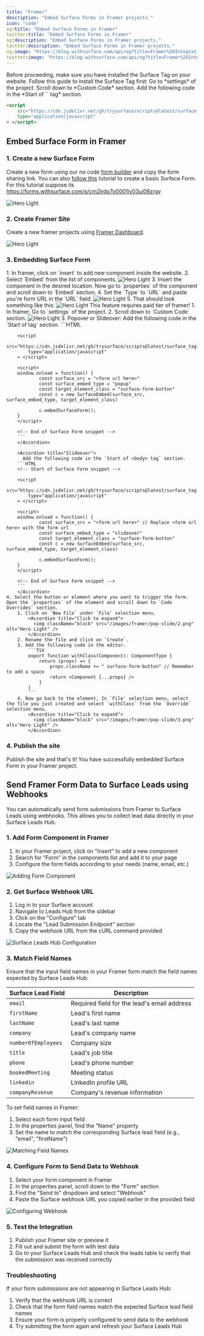 ```yaml
---
title: "Framer"
description: "Embed Surface Forms in Framer projects."
icon: "code"
og:title: "Embed Surface Forms in Framer"
twitter:title: "Embed Surface Forms in Framer"
og:description: "Embed Surface Forms in Framer projects."
twitter:description: "Embed Surface Forms in Framer projects."
og:image: "https://blog.withsurface.com/api/og?title=Framer%20Integration"
twitter:image: "https://blog.withsurface.com/api/og?title=Framer%20Integration"
---
```


<Info>
  Before proceeding, make sure you have installed the Surface Tag on your website. Follow this guide to install the Surface Tag first:
  
  <Steps>
    <Step>
      Go to *settings* of the project.
    </Step>
    <Step>
      Scroll down to *Custom Code* section.
    </Step>
    <Step>
      Add the following code in the *Start of `<head>` tag* section.
    </Step>
  </Steps>
  
  ```html
  <script
      src="https://cdn.jsdelivr.net/gh/trysurface/scripts@latest/surface_tag.min.js"
      type="application/javascript"
  > </script>
  ```
</Info>


## Embed Surface Form in Framer

### 1. Create a new Surface Form

Create a new form using our no code [form builder](https://app.withsurface.com) and copy the form sharing link. You can also [follow this](../quick-start/create-first-form) tutorial to create a basic Surface Form. <br/> For this tutorial suppose its https://forms.withsurface.com/s/cm2jrdp7o0001jv03ui09zrgy

<Accordion title="Click to expand">
  <img className="block" src="/images/webflow/form.png" alt="Hero Light" />
</Accordion>

### 2. Create Framer Site

Create a new framer projects using [Framer Dashboard](https://framer.com/).

<Accordion title="Click to expand">
  <img className="block" src="/images/framer/1.png" alt="Hero Light" />
</Accordion>

### 3. Embedding Surface Form

<Tabs>
  <Tab title="Inline">
    1. In framer, click on `insert` to add new component inside the website.
    2. Select `Embed` from the list of components.
        <Accordion title="Click to expand">
          <img className="block" src="/images/framer/4.png" alt="Hero Light" />
        </Accordion>
    3. Insert the component in the desired location. Now go to `properties` of the component and scroll down to `Embed` section.
    4. Set the `Type` to `URL` and paste you're form URL in the `URL` field.
        <Accordion title="Click to expand">
          <img className="block" src="/images/framer/3.png" alt="Hero Light" />
        </Accordion>
    5. That should look something like this:
        <Accordion title="Click to expand">
          <img className="block" src="/images/framer/2.png" alt="Hero Light" />
        </Accordion> 
  </Tab>
  <Tab title="Popover or Slideover">
    <Tip>This feature requires paid tier of framer!</Tip>
    1. In framer, Go to `settings` of the project.
    2. Scroll down to `Custom Code` section.
        <Accordion title="Click to expand">
          <img className="block" src="/images/framer/pop-slide/1.png" alt="Hero Light" />
        </Accordion>
    3. Popover or Slideover:
        <Accordion title="Popover">
          Add the following code in the `Start of <body> tag` section.
        ```HTML
        <!-- Start of Surface Form snippet -->

        <script
            src="https://cdn.jsdelivr.net/gh/trysurface/scripts@latest/surface_tag.min.js"
            type="application/javascript"
        > </script>

        <script>
        window.onload = function() {
                const surface_src = "<form url here>"
                const surface_embed_type = "popup"
                const target_element_class = "surface-form-button"
                const c = new SurfaceEmbed(surface_src, surface_embed_type, target_element_class)

                c.embedSurfaceForm();
        }
        </script>

        <!-- End of Surface Form snippet -->
        ```
        </Accordion>

        <Accordion title="Slideover">
          Add the following code in the `Start of <body> tag` section.
        ```HTML
        <!-- Start of Surface Form snippet -->

        <script
            src="https://cdn.jsdelivr.net/gh/trysurface/scripts@latest/surface_tag.min.js"
            type="application/javascript"
        > </script>

        <script>
        window.onload = function() {
                const surface_src = "<form url here>" // Replace <form url here> with the form url
                const surface_embed_type = "slideover"
                const target_element_class = "surface-form-button"
                const c = new SurfaceEmbed(surface_src, surface_embed_type, target_element_class)

                c.embedSurfaceForm();
        }
        </script>

        <!-- End of Surface Form snippet -->
        ```
        </Accordion>
    4. Select the button or element where you want to trigger the form. Open the `properties` of the element and scroll down to `Code Overrides` section.
        1. Click on `New File` under `File` selection menu.
            <Accordion title="Click to expand">
              <img className="block" src="/images/framer/pop-slide/2.png" alt="Hero Light" />
            </Accordion>
        2. Rename the file and click on `Create`.
        3. Add the following code in the editor.
            ```TSX
            export function withClass(Component): ComponentType {
                return (props) => {
                    props.className += " surface-form-button" // Remember to add a space
                    return <Component {...props} />
                }
            }
            ```
        4. Now go back to the element, In `File` selection menu, select the file you just created and select `withClass` from the `Override` selection menu.
            <Accordion title="Click to expand">
              <img className="block" src="/images/framer/pop-slide/3.png" alt="Hero Light" />
            </Accordion>
  </Tab>
</Tabs>

### 4. Publish the site

Publish the site and that's it! You have successfully embedded Surface Form in your Framer project.

## Send Framer Form Data to Surface Leads using Webhooks

You can automatically send form submissions from Framer to Surface Leads using webhooks. This allows you to collect lead data directly in your Surface Leads Hub.

### 1. Add Form Component in Framer

1. In your Framer project, click on "Insert" to add a new component
2. Search for "Form" in the components list and add it to your page
3. Configure the form fields according to your needs (name, email, etc.)

<Frame>
  <img className="block" src="/images/framer/5.png" alt="Adding Form Component" />
</Frame>

### 2. Get Surface Webhook URL

1. Log in to your Surface account
2. Navigate to Leads Hub from the sidebar
3. Click on the "Configure" tab
4. Locate the "Lead Submission Endpoint" section
5. Copy the webhook URL from the cURL command provided

<Frame>
  <img className="block" src="/images/integrations/unbounce/4.png" alt="Surface Leads Hub Configuration" />
</Frame>

### 3. Match Field Names

Ensure that the input field names in your Framer form match the field names expected by Surface Leads Hub:

| Surface Lead Field | Description |
|-------|-------------|
| `email` | Required field for the lead's email address |
| `firstName` | Lead's first name |
| `lastName` | Lead's last name |
| `company` | Lead's company name |
| `numberOfEmployees` | Company size |
| `title` | Lead's job title |
| `phone` | Lead's phone number |
| `bookedMeeting` | Meeting status |
| `linkedin` | LinkedIn profile URL |
| `companyRevenue` | Company's revenue information |

To set field names in Framer:
1. Select each form input field
2. In the properties panel, find the "Name" property
3. Set the name to match the corresponding Surface lead field (e.g., "email", "firstName")

<Frame>
  <img className="block" src="/images/framer/6.png" alt="Matching Field Names" />
</Frame>

### 4. Configure Form to Send Data to Webhook

1. Select your form component in Framer
2. In the properties panel, scroll down to the "Form" section
3. Find the "Send to" dropdown and select "Webhook"
4. Paste the Surface webhook URL you copied earlier in the provided field

<Frame>
  <img className="block" src="/images/framer/7.png" alt="Configuring Webhook" />
</Frame>

### 5. Test the Integration

1. Publish your Framer site or preview it
2. Fill out and submit the form with test data
3. Go to your Surface Leads Hub and check the leads table to verify that the submission was received correctly

### Troubleshooting

If your form submissions are not appearing in Surface Leads Hub:

1. Verify that the webhook URL is correct
2. Check that the form field names match the expected Surface lead field names
3. Ensure your form is properly configured to send data to the webhook
4. Try submitting the form again and refresh your Surface Leads Hub
